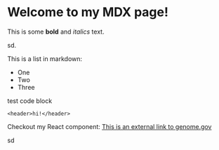 # Welcome to my MDX page!

This is some **bold** and _italics_ text.

sd.

This is a list in markdown:

- One
- Two
- Three

test code block

    <header>hi!</header>

Checkout my React component:
[This is an external link to genome.gov](https://www.genome.gov/)

<Link href="/blog">sd</Link>
